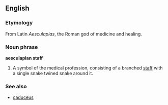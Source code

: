 ==English==

===Etymology===
From Latin  ''Aesculapias'', the Roman god of medicine and healing.

===Noun phrase===
'''aesculapian staff'''

# {{medicine}} A symbol of the medical profession, consisting of a branched [[staff]] with a single snake twined snake around it.

===See also===
*[[caduceus]]